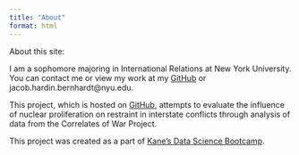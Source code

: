 ```yaml
---
title: "About"
format: html
---
```


About this site:


I am a sophomore majoring in International Relations at New York University. You can contact me or view my work at my [GitHub](https://github.com/jacobhb175) or jacob.hardin.bernhardt@nyu.edu.

This project, which is hosted on [GitHub](https://github.com/jacobhb175/nuclear-correlates), attempts to evaluate the influence of nuclear proliferation on restraint in interstate conflicts through analysis of data from the Correlates of War Project.

This project was created as a part of [Kane’s Data Science Bootcamp](https://bootcamp.davidkane.info/).
